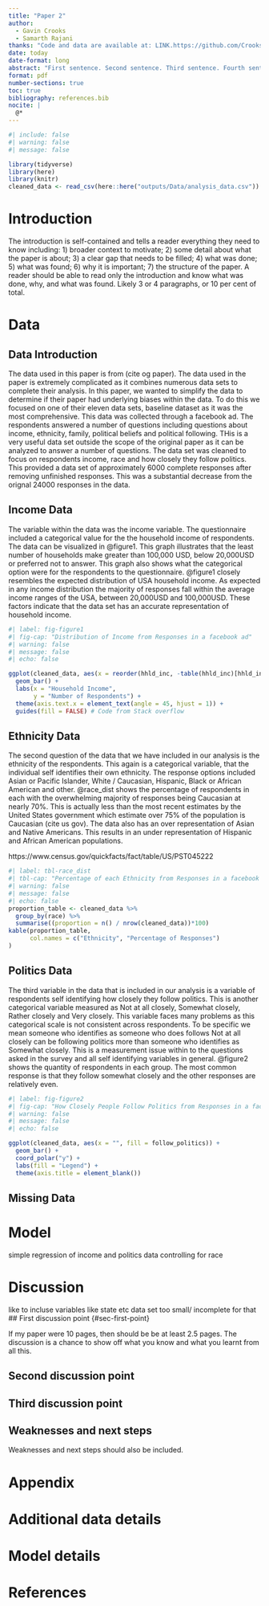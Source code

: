 ```yaml
---
title: "Paper 2"
author: 
  - Gavin Crooks
  - Samarth Rajani
thanks: "Code and data are available at: LINK.https://github.com/Crooksyyy/The-Effects-of-Social-Media"
date: today
date-format: long
abstract: "First sentence. Second sentence. Third sentence. Fourth sentence."
format: pdf
number-sections: true
toc: true
bibliography: references.bib 
nocite: |
  @*
---
```


```r
#| include: false
#| warning: false
#| message: false

library(tidyverse)
library(here)
library(knitr)
cleaned_data <- read_csv(here::here("outputs/Data/analysis_data.csv"))

```


# Introduction

The introduction is self-contained and tells a reader everything they need to know including: 1) broader context to motivate; 2) some detail about what the paper is about; 3) a clear gap that needs to be filled; 4) what was done; 5) what was found; 6) why it is important; 7) the structure of the paper. A reader should be able to read only the introduction and know what was done, why, and what was found. Likely 3 or 4 paragraphs, or 10 per cent of total.


# Data {#sec-data}
## Data Introduction {#sec-dataintro}
The data used in this paper is from (cite og paper). The data used in the paper is extremely complicated as it combines numerous data sets to complete their analysis. In this paper, we wanted to simplify the data to determine if their paper had underlying biases within the data. To do this we focused on one of their eleven data sets, baseline dataset as it was the most comprehensive. This data was collected through a facebook ad. The respondents answered a number of questions including questions about income, ethnicity, family, political beliefs and political following. THis is a very useful data set outside the scope of the original paper as it can be analyzed to answer a number of questions. The data set was cleaned to focus on respondents income, race and how closely they follow politics. This provided a data set of approximately 6000 complete responses after removing unfinished responses. This was a substantial decrease from the orignal 24000 responses in the data. 

## Income Data {#sec-income_data}
The variable within the data was the income variable. The questionnaire included a categorical value for the the household income of respondents. The data can be visualized in @figure1. This graph illustrates that the least number of households make greater than 100,000 USD, below 20,000USD or preferred not to answer. This graph also shows what the categorical option were for the respondents to the questionnaire. @figure1 closely resembles the expected distribution of USA household income. As expected in any income distribution the majority of responses fall within the average income ranges of the USA, between 20,000USD and 100,000USD. These factors indicate that the data set has an accurate representation of household income. 
```r
#| label: fig-figure1
#| fig-cap: "Distribution of Income from Responses in a facebook ad"
#| warning: false
#| message: false
#| echo: false

ggplot(cleaned_data, aes(x = reorder(hhld_inc, -table(hhld_inc)[hhld_inc]), fill = hhld_inc)) +
  geom_bar() +
  labs(x = "Household Income",
       y = "Number of Respondents") +
  theme(axis.text.x = element_text(angle = 45, hjust = 1)) +
  guides(fill = FALSE) # Code from Stack overflow 

```
## Ethnicity Data {#sec-race_data}
The second question of the data that we have included in our analysis is the ethnicity of the respondents. This again is a categorical variable, that the individual self identifies their own ethnicity. The response options included Asian or Pacific Islander, White / Caucasian, Hispanic, Black or African American and other. @race_dist shows the percentage of respondents in each  with the overwhelming majority of responses being Caucasian at nearly 70%. This is actually less than the most recent estimates by the United States government which estimate over 75% of the population is Caucasian (cite us gov). The data also has an over representation of Asian and Native Americans. This results in an under representation of Hispanic and African American populations. 


https://www.census.gov/quickfacts/fact/table/US/PST045222


```r
#| label: tbl-race_dist
#| tbl-cap: "Percentage of each Ethnicity from Responses in a facebook ad"
#| warning: false
#| message: false
#| echo: false
proportion_table <- cleaned_data %>%
  group_by(race) %>%
  summarise((proportion = n() / nrow(cleaned_data))*100) 
kable(proportion_table,
      col.names = c("Ethnicity", "Percentage of Responses")
)
```

## Politics Data {#sec-pol_data}

The third variable in the data that is included in our analysis is a variable of respondents self identifying how closely they follow politics. This is another categorical variable measured as Not at all closely, Somewhat closely, Rather closely and  Very closely. This variable faces many problems as this categorical scale is not consistent across respondents. To be specific we mean someone who identifies as someone who does follows Not at all closely can be following politics more than someone who identifies as Somewhat closely. This is a measurement issue within to the questions asked in the survey and all self identifying variables in general. @figure2 shows the quantity of respondents in each group. The most common response is that they follow somewhat closely and the other responses are relatively even. 
```r
#| label: fig-figure2
#| fig-cap: "How Closely People Follow Politics from Responses in a facebook ad"
#| warning: false
#| message: false
#| echo: false

ggplot(cleaned_data, aes(x = "", fill = follow_politics)) +
  geom_bar() +
  coord_polar("y") +
  labs(fill = "Legend") +
  theme(axis.title = element_blank())


```
## Missing Data {#sec-Missing_data}

# Model

simple regression of income and politics data controlling for race 

# Discussion
like to incluse variables like state etc data set too small/ incomplete for that
## First discussion point {#sec-first-point}

If my paper were 10 pages, then should be be at least 2.5 pages. The discussion is a chance to show off what you know and what you learnt from all this. 

## Second discussion point

## Third discussion point

## Weaknesses and next steps

Weaknesses and next steps should also be included.

\newpage

\appendix

# Appendix {-}


# Additional data details

# Model details {#sec-model-details}



\newpage


# References


